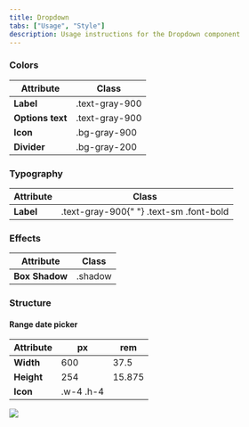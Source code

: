 ```yaml
---
title: Dropdown
tabs: ["Usage", "Style"]
description: Usage instructions for the Dropdown component
---
```


### Colors

<table>
	<thead>
		<tr>
			<th>Attribute</th>
			<th>Class</th>
		</tr>
	</thead>
	<tbody>
		<tr>
			<td>
				<strong>Label</strong>
			</td>
			<td class='color-name'>
				<span class='code'>.text-gray-900</span>
			</td>
		</tr>
		<tr>
			<td>
				<strong>Options text</strong>
			</td>
			<td class='color-name'>
				<span class='code'>.text-gray-900</span>
			</td>
		</tr>
		<tr>
			<td>
				<strong>Icon</strong>
			</td>
			<td class='color-name'>
				<span class='code'>.bg-gray-900</span>
			</td>
		</tr>
		<tr>
			<td>
				<strong>Divider</strong>
			</td>
			<td class='color-name'>
				<span class='code'>.bg-gray-200</span>
			</td>
		</tr>
	</tbody>
</table>

### Typography

<table>
	<thead>
		<tr>
			<th>Attribute</th>
			<th>Class</th>
		</tr>
	</thead>
	<tbody>
		<tr>
			<td>
				<strong>Label</strong>
			</td>
			<td class='color-name'>
				<span class='code'>.text-gray-900</span>{" "}
				<span class='code'>.text-sm</span> <span class='code'>.font-bold</span>
			</td>
		</tr>
	</tbody>
</table>

### Effects

<table>
	<thead>
		<tr>
			<th>Attribute</th>
			<th>Class</th>
		</tr>
	</thead>
	<tbody>
		<tr>
			<td>
				<strong>Box Shadow</strong>
			</td>
			<td class='color-name'>
				<span class='code'>.shadow</span>
			</td>
		</tr>
	</tbody>
</table>

### Structure

#### Range date picker

<table>
	<thead>
		<tr>
			<th>Attribute</th>
			<th>px</th>
			<th>rem</th>
		</tr>
	</thead>
	<tbody>
		<tr>
			<td>
				<strong>Width</strong>
			</td>
			<td>600</td>
			<td>37.5</td>
		</tr>
		<tr>
			<td>
				<strong>Height</strong>
			</td>
			<td>254</td>
			<td>15.875</td>
		</tr>
		<tr>
			<td>
				<strong>Icon</strong>
			</td>
			<td class='color-name'>
				<span class='code'>.w-4</span> <span class='code'>.h-4</span>
			</td>
		</tr>
	</tbody>
</table>

<Row>
<Column>

<img src='https://res.cloudinary.com/dgcfg5cwe/image/upload/v1647288810/calendar-structure_xoawid.svg'></img>

</Column>
</Row>
